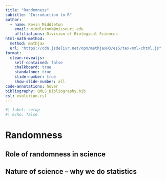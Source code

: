 ```yaml
---
title: "Randomness"
subtitle: "Introduction to R"
author:
  - name: Kevin Middleton
    email: middletonk@missouri.edu
    affiliations: Division of Biological Sciences
html-math-method:
  method: mathjax
  url: "https://cdn.jsdelivr.net/npm/mathjax@3/es5/tex-mml-chtml.js"
format:
  clean-revealjs:
    self-contained: false
    chalkboard: true
    standalone: true
    slide-number: true
    show-slide-number: all
code-annotations: hover
bibliography: QMLS_Bibliography.bib
csl: evolution.csl
---
```


```r
#| label: setup
#| echo: false
```


# Randomness {background-color="#40666e"}

## Role of randomness in science


## Nature of science – why we do statistics

